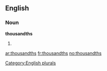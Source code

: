 
==English==

===Noun===
'''thousandths'''

# {{plural of|[[thousandth]]}}

[[Category:English plurals]]

[[ar:thousandths]]
[[fr:thousandths]]
[[no:thousandths]]